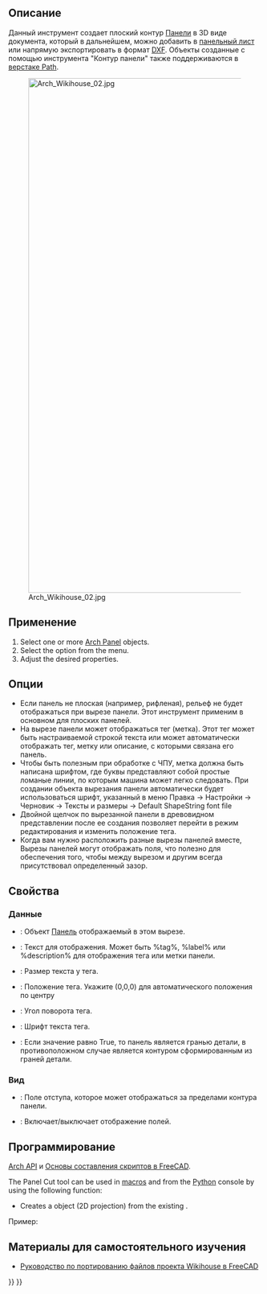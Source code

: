 <languages/>

<div class="mw-translate-fuzzy">
{{Docnav/ru
|[[Arch_Panel/ru|Паенль]]
|[[Arch_Panel_Sheet/ru|Панельный лист]]
|[[Arch_Workbench/ru|Архитектурный верстак "Arch"]]
|IconL=Arch_Panel.svg
|IconR=Arch_Panel_Sheet.svg
|IconC=Workbench_Arch.svg
}}
</div>

<div class="mw-translate-fuzzy">
{{GuiCommand/ru
|Name/ru=Панельный контур
|Name=Arch_Panel_Cut
|MenuLocation=Arch → Инструменты панелирования → Панельный контур
|Workbenches=[[Arch_Workbench/ru|Arch]], [[Path_Workbench/ru|Path]]
|Shortcut={{KEY|P}} {{KEY|C}}
|Version=0.17
|SeeAlso=[[Arch_Panel/ru|Паенль]], [[Arch_Panel_Sheet/ru|Панельный лист]], [[Arch_Nest/ru|Компоновка]]
}}
</div>

<span id="Description"></span>
==Описание==

<div class="mw-translate-fuzzy">
Данный инструмент создает плоский контур [[Arch_Panel/ru|Панели]] в 3D виде документа, который в дальнейшем, можно добавить в [[Arch_Panel_Sheet/ru|панельный лист]] или напрямую экспортировать в формат [[Draft_DXF/ru|DXF]]. Объекты созданные с помощью инструмента "Контур панели" также поддерживаются в [[Path_Workbench/ru|верстаке Path]].
</div>

[[Image:Arch Wikihouse 02.jpg|1024px]]

<span id="Usage"></span>
==Применение==

# Select one or more [[Arch_Panel|Arch Panel]] objects.
# Select the {{MenuCommand|Utils → Panel Tools → [[Image:Arch_Panel_Cut.svg|16px]] Panel Cut}} option from the menu.
# Adjust the desired properties.

<span id="Options"></span>
==Опции==

<div class="mw-translate-fuzzy">
* Если панель не плоская (например, рифленая), рельеф не будет отображаться при вырезе панели. Этот инструмент применим в основном для плоских панелей.
* На вырезе панели может отображаться тег (метка). Этот тег может быть настраиваемой строкой текста или может автоматически отображать тег, метку или описание, с которыми связана его панель.
* Чтобы быть полезным при обработке с ЧПУ, метка должна быть написана шрифтом, где буквы представляют собой простые ломаные линии, по которым машина может легко следовать. При создании объекта вырезания панели автоматически будет использоваться шрифт, указанный в меню Правка → Настройки → Черновик → Тексты и размеры → Default ShapeString font file
* Двойной щелчок по вырезанной панели в древовидном представлении после ее создания позволяет перейти в режим редактирования и изменить положение тега.
* Когда вам нужно расположить разные вырезы панелей вместе, Вырезы панелей могут отображать поля, что полезно для обеспечения того, чтобы между вырезом и другим всегда присутствовал определенный зазор.
</div>

<span id="Properties"></span>
==Свойства==

<span id="Data"></span>
=== Данные ===

* {{PropertyData|Source}}: Объект [[Arch_Panel/ru|Панель]] отображаемый в этом вырезе.
* {{PropertyData|Tag Text}}: Текст для отображения. Может быть %tag%, %label% или %description% для отображения тега или метки панели.
* {{PropertyData|Tag Size}}: Размер текста у тега.
* {{PropertyData|Tag Position}}: Положение тега. Укажите (0,0,0) для автоматического положения по центру
* {{PropertyData|Tag Rotation}}: Угол поворота тега.
* {{PropertyData|Font File}}: Шрифт текста тега.
* {{PropertyData|Make Face}}: Если значение равно True, то панель является гранью детали, в противоположном случае является контуром сформированным из граней детали.

<span id="View"></span>
=== Вид ===

* {{PropertyView|Margin}}: Поле отступа, которое может отображаться за пределами контура панели.
* {{PropertyView|Show Margin}}: Включает/выключает отображение полей.

<span id="Scripting"></span>
==Программирование==

{{Emphasis|См. так же:}} [[Arch_API/ru|Arch API]] и [[FreeCAD_Scripting_Basics/ru|Основы составления скриптов в FreeCAD]].

The Panel Cut tool can be used in [[Macros|macros]] and from the [[Python|Python]] console by using the following function:
{{Code|code=
View = makePanelCut(panel, name="PanelView")}}

* Creates a {{incode|View}} object (2D projection) from the existing {{incode|panel}}.

Пример:
{{Code|code=
import FreeCAD, Draft, Arch

p1 = FreeCAD.Vector(0, 0, 0)
p2 = FreeCAD.Vector(500, 0, 0)
p3 = FreeCAD.Vector(500, 50, 0)
p4 = FreeCAD.Vector(550, 50, 0)
p5 = FreeCAD.Vector(600, 0, 0)
p6 = FreeCAD.Vector(1000, 0, 0)
p7 = FreeCAD.Vector(1000, 400, 0)
p8 = FreeCAD.Vector(600, 400, 0)
p9 = FreeCAD.Vector(600, 350, 0)
p10 = FreeCAD.Vector(550, 350, 0)
p11 = FreeCAD.Vector(500, 400, 0)
p12 = FreeCAD.Vector(0, 400, 0)

Wire = Draft.makeWire([p1, p2, p3, p4, p5, p6,
                       p7, p8, p8, p9, p10, p11, p12], closed=True)
Panel = Arch.makePanel(Wire, thickness=36)
FreeCAD.ActiveDocument.recompute()

View = Arch.makePanelCut(Panel)
View.ViewObject.LineWidth = 3
FreeCAD.ActiveDocument.recompute()
}}

<span id="Tutorials"></span>
== Материалы для самостоятельного изучения ==

* [[Wikihouse_porting_tutorial/ru|Руководство по портированию файлов проекта Wikihouse в FreeCAD]]


<div class="mw-translate-fuzzy">
{{Docnav/ru
|[[Arch_Panel/ru|Паенль]]
|[[Arch_Panel_Sheet/ru|Панельный лист]]
|[[Arch_Workbench/ru|Архитектурный верстак "Arch"]]
|IconL=Arch_Panel.svg
|IconR=Arch_Panel_Sheet.svg
|IconC=Workbench_Arch.svg
}}
</div>

{{BIM_Tools_navi{{#translation:}}}}
{{Userdocnavi{{#translation:}}}}